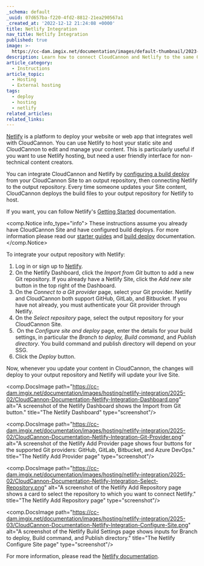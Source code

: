 ```yaml
---
_schema: default
_uuid: 07d657ba-f220-4fd2-8812-21ea290567a1
_created_at: '2022-12-12 21:24:08 +0000'
title: Netlify Integration
nav_title: Netlify Integration
published: true
image: >-
  https://cc-dam.imgix.net/documentation/images/default-thumbnail/2023-Q4/CloudCannon-Documentation-Thumbnail.png
description: Learn how to connect CloudCannon and Netlify to the same Git repository.
article_category:
  - Instructions
article_topic:
  - Hosting
  - External hosting
tags:
  - deploy
  - hosting
  - netlify
related_articles:
related_links:
---
```

[Netlify](https://www.netlify.com/) is a platform to deploy your website or web app that integrates well with CloudCannon. You can use Netlify to host your static site and CloudCannon to edit and manage your content. This is particularly useful if you want to use Netlify hosting, but need a user friendly interface for non-technical content creators.

You can integrate CloudCannon and Netlify by [configuring a build deploy](/documentation/articles/configure-build-deploys/) from your CloudCannon Site to an output repository, then connecting Netlify to the output repository. Every time someone updates your Site content, CloudCannon deploys the build files to your output repository for Netlify to host.

If you want, you can follow Netlify's [Getting Started](https://docs.netlify.com/get-started/) documentation.

<comp.Notice info_type="info">
  These instructions assume you already have CloudCannon Site and have configured build deploys. For more information please read our [starter guides](/documentation/guides/) and [build deploy](/documentation/articles/configure-build-deploys/) documentation.
</comp.Notice>

To integrate your output repository with Netlify:

1. Log in or sign up to [Netlify](https://app.netlify.com/login).
2. On the Netlify Dashboard, click the *Import from Git* button to add a new Git repository. If you already have a Netlify Site, click the *Add new site* button in the top right of the Dashboard.
3. On the *Connect to a Git provider* page, select your Git provider. Netlify and CloudCannon both support GitHub, GitLab, and Bitbucket. If you have not already, you must authenticate your Git provider through Netlify.
4. On the *Select repository* page, select the output repository for your CloudCannon Site.
5. &nbsp;On the *Configure site and deploy* page, enter the details for your build settings, in particular the *Branch to deploy,* *Build command*, and *Publish directory*. You build command and publish directory will depend on your SSG.
6. Click the *Deploy* button.

Now, whenever you update your content in CloudCannon, the changes will deploy to your output repository and Netlify will update your live Site.

<comp.DocsImage path="https://cc-dam.imgix.net/documentation/images/hosting/netlify-integration/2025-02/CloudCannon-Documentation-Netlify-Integration-Dashboard.png" alt="A screenshot of the Netlify Dashboard shows the Import from Git button." title="The Netlify Dashboard" type="screenshot"/>

<comp.DocsImage path="https://cc-dam.imgix.net/documentation/images/hosting/netlify-integration/2025-02/CloudCannon-Documentation-Netlify-Integration-Git-Provider.png" alt="A screenshot of the Netlify Add Provider page shows four buttons for the supported Git providers: GitHub, GitLab, Bitbucket, and Azure DevOps." title="The Netlify Add Provider page" type="screenshot"/>

<comp.DocsImage path="https://cc-dam.imgix.net/documentation/images/hosting/netlify-integration/2025-02/CloudCannon-Documentation-Netlify-Integration-Select-Repository.png" alt="A screenshot of the Netlify Add Repository page shows a card to select the repository to which you want to connect Netlify." title="The Netlify Add Repository page" type="screenshot"/>

<comp.DocsImage path="https://cc-dam.imgix.net/documentation/images/hosting/netlify-integration/2025-03/CloudCannon-Documentation-Netlify-Integration-Configure-Site.png" alt="A screenshot of the Netlify Build Settings page shows inputs for Branch to deploy, Build command, and Publish directory." title="The Netlify Configure Site page" type="screenshot"/>

For more information, please read the [Netlify documentation](https://docs.netlify.com/get-started/).